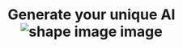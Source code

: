 ---
title: "Generate your unique <span>AI</span> <img src='/assets/imgs/shape/shape-s-32.png' alt='shape image' /> image"
details: "Cost-effective solution to generate image in seconds and increasing your conversion rate."
---